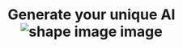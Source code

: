 ---
title: "Generate your unique <span>AI</span> <img src='/assets/imgs/shape/shape-s-32.png' alt='shape image' /> image"
details: "Cost-effective solution to generate image in seconds and increasing your conversion rate."
---